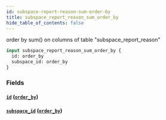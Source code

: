 ```yaml
---
id: subspace-report-reason-sum-order-by
title: subspace_report_reason_sum_order_by
hide_table_of_contents: false
---
```



order by sum() on columns of table "subspace_report_reason"

```graphql
input subspace_report_reason_sum_order_by {
  id: order_by
  subspace_id: order_by
}
```


### Fields

#### [`id`](#) ([`order_by`](../enums/order-by))




#### [`subspace_id`](#) ([`order_by`](../enums/order-by))






